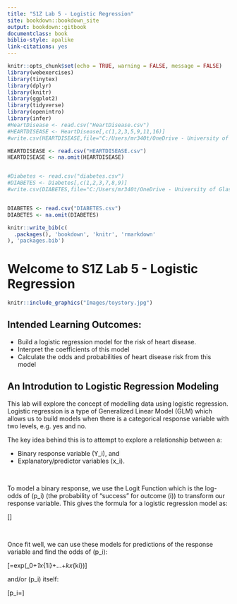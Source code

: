 ```yaml
---
title: "S1Z Lab 5 - Logistic Regression"
site: bookdown::bookdown_site
output: bookdown::gitbook 
documentclass: book
biblio-style: apalike
link-citations: yes
---
```


```r
knitr::opts_chunk$set(echo = TRUE, warning = FALSE, message = FALSE)
library(webexercises)
library(tinytex)
library(dplyr)
library(knitr)
library(ggplot2)
library(tidyverse)
library(openintro)
library(infer)
#HeartDisease <- read.csv("HeartDisease.csv")
#HEARTDISEASE <- HeartDisease[,c(1,2,3,5,9,11,16)]
#write.csv(HEARTDISEASE,file="C:/Users/mr340t/OneDrive - University of Glasgow/GTA work/S1Z/LogisticRegressionLabWorking/LogisticRegressionLab/HEARTDISEASE.csv")

HEARTDISEASE <- read.csv("HEARTDISEASE.csv")
HEARTDISEASE <- na.omit(HEARTDISEASE)


#Diabetes <- read.csv("diabetes.csv")
#DIABETES <- Diabetes[,c(1,2,3,7,8,9)]
#write.csv(DIABETES,file="C:/Users/mr340t/OneDrive - University of Glasgow/GTA work/S1Z/LogisticRegressionLabWorking/LogisticRegressionLab/DIABETES.csv")


DIABETES <- read.csv("DIABETES.csv")
DIABETES <- na.omit(DIABETES)

```


```r
knitr::write_bib(c(
  .packages(), 'bookdown', 'knitr', 'rmarkdown'
), 'packages.bib')
```

# Welcome to S1Z Lab 5 - Logistic Regression

```r
knitr::include_graphics("Images/toystory.jpg")
```

## Intended Learning Outcomes:

* Build a logistic regression model for the risk of heart disease.
* Interpret the coefficients of this model
* Calculate the odds and probabilities of heart disease risk from this model


## An Introdution to Logistic Regression Modeling 

This lab will explore the concept of modelling data using logistic regression. Logistic regression is a type of Generalized Linear Model (GLM) which allows us to build models when there is a categorical response variable with two levels, e.g. yes and no.

The key idea behind this is to attempt to explore a relationship between a:

* Binary response variable \(Y_i\), and
* Explanatory/predictor variables \(x_i\).

<br>

To model a binary response, we use the Logit Function which is the log-odds of \(p_i\) (the probability of "success" for outcome \(i\)) to transform our response variable. This gives the formula for a logistic regression model as:

\[\boxed{g(p)=log(\frac{p_i}{1-p_i})=\beta_0+\beta_1x_{1i}+...+\beta_kx_{ki}}\]

<br>

Once fit well, we can use these models for predictions of the response variable and find the odds of \(p_i\):

\[\frac{p_i}{1-p_i}=exp(\beta_0+\beta_1x_{1i}+...+\beta_kx_{ki})\]


and/or \(p_i\) itself:

\[p_i=\frac{exp(\beta_0+\beta_1x_{1i}+...+\beta_kx_{ki})}{1+exp(\beta_0+\beta_1x_{1i}+...+\beta_kx_{ki})}\]

